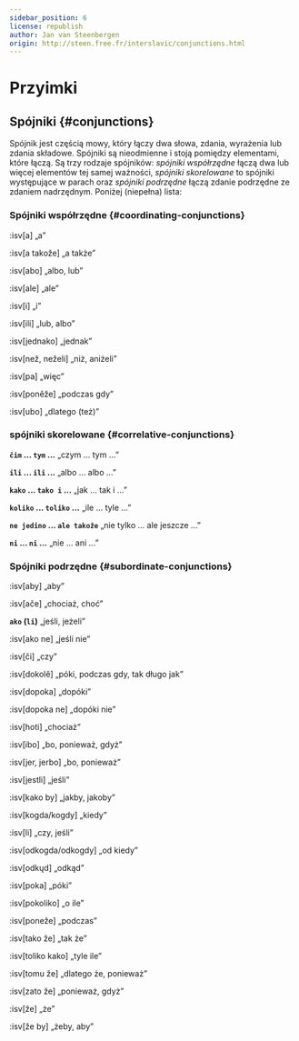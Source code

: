 ```yaml
---
sidebar_position: 6
license: republish
author: Jan van Steenbergen
origin: http://steen.free.fr/interslavic/conjunctions.html
---
```


# Przyimki

## Spójniki \{#conjunctions}

Spójnik jest częścią mowy, który łączy dwa słowa, zdania, wyrażenia lub zdania składowe. Spójniki są nieodmienne i stoją pomiędzy elementami, które łączą. Są trzy rodzaje spójników: _spójniki współrzędne_ łączą dwa lub więcej elementów tej samej ważności, _spójniki skorelowane_ to spójniki występujące w parach oraz _spójniki podrzędne_ łączą zdanie podrzędne ze zdaniem nadrzędnym. Poniżej (niepełna) lista:

### Spójniki współrzędne \{#coordinating-conjunctions}

:isv[a] „a”

:isv[a takože] „a także”

:isv[abo] „albo, lub”

:isv[ale] „ale”

:isv[i] „i”

:isv[ili] „lub, albo”


:isv[jednako] „jednak”

:isv[než, neželi] „niż, aniżeli”

:isv[pa] „więc”

:isv[poněže] „podczas gdy”

:isv[ubo] „dlatego (też)”

### spójniki skorelowane \{#correlative-conjunctions}

**`čim` ... `tym` ...** „czym ... tym ...”

**`ili` ... `ili` ...** „albo ... albo ...”

**`kako` ... `tako i` ...** „jak ... tak i ...”


**`koliko` ... `toliko` ...** „ile ... tyle ...”

**`ne jedino` ... `ale takože`** „nie tylko ... ale jeszcze ...”

**`ni` ... `ni` ...** „nie ... ani ...”

### Spójniki podrzędne \{#subordinate-conjunctions}

:isv[aby] „aby”

:isv[ače] „chociaż, choć”

**`ako` (`li`)** „jeśli, jeżeli”

:isv[ako ne] „jeśli nie”

:isv[či] „czy”

:isv[dokolě] „póki, podczas gdy, tak długo jak”

:isv[dopoka] „dopóki”

:isv[dopoka ne] „dopóki nie”

:isv[hoti] „chociaż”

:isv[ibo] „bo, ponieważ, gdyż”

:isv[jer, jerbo] „bo, ponieważ”

:isv[jestli] „jeśli”

:isv[kako by] „jakby, jakoby”



:isv[kogda/kogdy] „kiedy”

:isv[li] „czy, jeśli”

:isv[odkogda/odkogdy] „od kiedy”

:isv[odkųd] „odkąd”

:isv[poka] „póki”

:isv[pokoliko] „o ile” 

:isv[poneže] „podczas”

:isv[tako že] „tak że”

:isv[toliko kako] „tyle ile”

:isv[tomu že] „dlatego że, ponieważ”

:isv[zato že] „ponieważ, gdyż”

:isv[že] „że”

:isv[že by] „żeby, aby”
